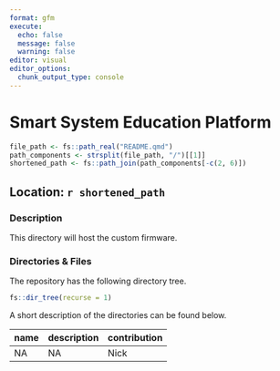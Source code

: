 ```yaml
---
format: gfm
execute:
  echo: false
  message: false
  warning: false
editor: visual
editor_options: 
  chunk_output_type: console
---
```


# Smart System Education Platform

```r
file_path <- fs::path_real("README.qmd")
path_components <- strsplit(file_path, "/")[[1]]
shortened_path <- fs::path_join(path_components[-c(2, 6)])
```

## Location: `r shortened_path`

### Description

This directory will host the custom firmware.

### Directories & Files

The repository has the following directory tree.

```r
fs::dir_tree(recurse = 1)
```

A short description of the directories can be found below.

| name | description | contribution |
|------|-------------|--------------|
| NA   | NA          | Nick         |
